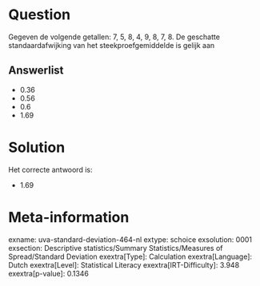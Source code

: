 Question
========

Gegeven de volgende getallen: 7, 5, 8, 4, 9, 8, 7, 8. De geschatte
standaardafwijking van het steekproefgemiddelde is gelijk aan

Answerlist
----------

* 0.36
* 0.56
* 0.6
* 1.69

Solution
========

Het correcte antwoord is: 

* 1.69

Meta-information
================
exname: uva-standard-deviation-464-nl
extype: schoice
exsolution: 0001
exsection: Descriptive statistics/Summary Statistics/Measures of Spread/Standard Deviation
exextra[Type]: Calculation
exextra[Language]: Dutch
exextra[Level]: Statistical Literacy
exextra[IRT-Difficulty]: 3.948
exextra[p-value]: 0.1346
